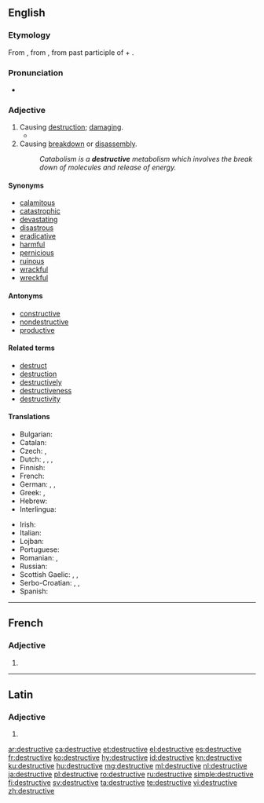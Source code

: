 ==English==

===Etymology===
From {{etyl|frm|en}} {{term|destructif|lang=frm}}, from {{etyl|la|en}} {{term|destructivus|lang=la}}, from past participle of {{term|destruo|destruere|to tear down, destroy|lang=la}} + {{term|-ivus||lang=la}}.

===Pronunciation===
* {{a|UK}} {{IPA|/dɪˈstɹʌktɪv/|/dɪˈstɹʊktɪv/}}

===Adjective===
{{en-adj}}

# Causing [[destruction]]; [[damage|damaging]].
#* {{quote-news
|year=2013
|date=February 14
|author=Scott Tobias
|title=Film: Reviews: A Good Day To Die Hard
|work=The Onion AV Club
|url=http://www.avclub.com/articles/a-good-day-to-die-hard,92496/
|page=
|passage=After rescuing his estranged daughter in the last film, Live Free Or Die Hard, Willis heads to Russia to rescue his estranged son (Jai Courtney), a CIA agent on a mission to protect a whistleblower (Sebastian Koch) from a corrupt government official (Sergei Kolesnikov) with no shortage of '''destructive''' resources at his disposal.}}
# Causing [[breakdown]] or [[disassembly]].
#: ''Catabolism is a '''destructive''' metabolism which involves the break down of molecules and release of energy.''

====Synonyms====
* [[calamitous]]
* [[catastrophic]]
* [[devastate|devastating]]
* [[disastrous]]
* [[eradicative]]
* [[harmful]]
* [[pernicious]]
* [[ruinous]]
* [[wrackful]]
* [[wreckful]]

====Antonyms====
* [[constructive]]
* [[nondestructive]]
* [[productive]]

====Related terms====
* [[destruct]]
* [[destruction]]
* [[destructively]]
* [[destructiveness]]
* [[destructivity]]

====Translations====
{{trans-top|causing destruction; damaging}}
* Bulgarian: {{t+|bg|разрушителен}}
* Catalan: {{t|ca|destructiu}}
* Czech: {{t|cs|ničivý}}, {{t|cs|destruktivní}}
* Dutch: {{t+|nl|destructief}}, {{t+|nl|destructieve}}, {{t+|nl|verwoestend}}, {{t+|nl|verwoestende}}
* Finnish: {{t|fi|tuhoisa}}
* French: {{t+|fr|destructif}}
* German: {{t+|de|destruktiv}}, {{t+|de|schädlich}}, {{t|de|zerstörend}}
* Greek: {{t+|el|καταστροφικός|m|tr=katastrofikos}}, {{t+|el|καταστρεπτικός|m|tr=katastreptikos}}
* Hebrew: {{t|he|הרסני|tr=harsany|sc=Hebr}}
* Interlingua: {{t|ia|destructive}}
{{trans-mid}}
* Irish: {{t|ga|urbhadhach}}
* Italian: {{t+|it|distruttivo}}
* Lojban: {{t|jbo|daspo}}
* Portuguese: {{t+|pt|destrutivo}}
* Romanian: {{t+|ro|distructiv|m|n}}, {{t+|ro|distrugător|m|n}}
* Russian: {{t+|ru|разрушительный}}
* Scottish Gaelic: {{t|gd|millteach}}, {{t|gd|sgriosach}}, {{t|gd|sgriosail}}
* Serbo-Croatian: {{t|sh|rázōran}}, {{t|sh|dȅstruktīvan}}, {{t|sh|rùšilačkī}}
* Spanish: {{t+|es|destructivo}}
{{trans-bottom}}

----

==French==

===Adjective===
{{fr-adj-form}} {{g|f}}

# {{feminine of|destructif|lang=fr}}

----

==Latin==

===Adjective===
{{la-adj-form|dēstructīve}}

# {{inflection of|dēstructīvus||voc|m|s|lang=la}}

[[ar:destructive]]
[[ca:destructive]]
[[et:destructive]]
[[el:destructive]]
[[es:destructive]]
[[fr:destructive]]
[[ko:destructive]]
[[hy:destructive]]
[[id:destructive]]
[[kn:destructive]]
[[ku:destructive]]
[[hu:destructive]]
[[mg:destructive]]
[[ml:destructive]]
[[nl:destructive]]
[[ja:destructive]]
[[pl:destructive]]
[[ro:destructive]]
[[ru:destructive]]
[[simple:destructive]]
[[fi:destructive]]
[[sv:destructive]]
[[ta:destructive]]
[[te:destructive]]
[[vi:destructive]]
[[zh:destructive]]
